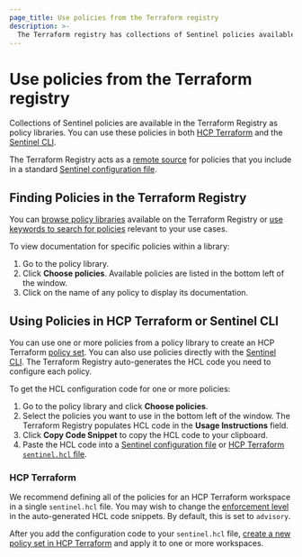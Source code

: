 ```yaml
---
page_title: Use policies from the Terraform registry
description: >-
  The Terraform registry has collections of Sentinel policies available as policy libraries. Learn how to use policy libraries from the Terraform registry.
---
```


# Use policies from the Terraform registry

Collections of Sentinel policies are available in the Terraform Registry as policy libraries. You can use these policies in both [HCP Terraform](/terraform/cloud-docs) and the [Sentinel CLI](https://docs.hashicorp.com/sentinel/commands).

The Terraform Registry acts as a [remote source](https://docs.hashicorp.com/sentinel/configuration/remote-sources) for policies that you include in a standard [Sentinel configuration file](https://docs.hashicorp.com/sentinel/configuration).

## Finding Policies in the Terraform Registry

You can [browse policy libraries](https://registry.terraform.io/browse/policies) available on the Terraform Registry or [use keywords to search for policies](https://registry.terraform.io/search/policies) relevant to your use cases.

To view documentation for specific policies within a library:
1. Go to the policy library.
1. Click **Choose policies**. Available policies are listed in the bottom left of the window.
1. Click on the name of any policy to display its documentation.

## Using Policies in HCP Terraform or Sentinel CLI

You can use one or more policies from a policy library to create an HCP Terraform [policy set](/terraform/cloud-docs/policy-enforcement/manage-policy-sets#policies-and-policy-sets). You can also use policies directly with the [Sentinel CLI](https://docs.hashicorp.com/sentinel). The Terraform Registry auto-generates the HCL code you need to configure each policy.

To get the HCL configuration code for one or more policies:

1. Go to the policy library and click **Choose policies**.
1. Select the policies you want to use in the bottom left of the window. The Terraform Registry populates HCL code in the **Usage Instructions** field.
1. Click **Copy Code Snippet** to copy the HCL code to your clipboard.
1. Paste the HCL code into a [Sentinel configuration file](https://docs.hashicorp.com/sentinel/configuration) or [HCP Terraform `sentinel.hcl` file](/terraform/cloud-docs/policy-enforcement/manage-policy-sets#the-sentinel-hcl-configuration-file).

### HCP Terraform

We recommend defining all of the policies for an HCP Terraform workspace in a single `sentinel.hcl` file. You may wish to change the [enforcement level](/terraform/cloud-docs/policy-enforcement/manage-policy-sets#enforcement-levels) in the auto-generated HCL code snippets. By default, this is set to `advisory`.

After you add the configuration code to your `sentinel.hcl` file, [create a new policy set in HCP Terraform](/terraform/cloud-docs/policy-enforcement/manage-policy-sets#managing-policy-sets) and apply it to one or more workspaces.
